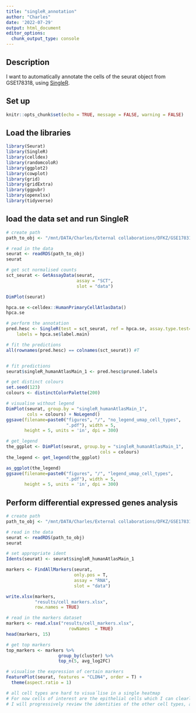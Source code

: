 ```yaml
---
title: "singleR_annotation"
author: "Charles"
date: '2022-07-29'
output: html_document
editor_options: 
  chunk_output_type: console
---
```


## Description

I want to automatically annotate the cells of the seurat object from GSE178318, using [SingleR](https://bioconductor.org/packages/release/bioc/vignettes/SingleR/inst/doc/SingleR.html).

## Set up

```r
knitr::opts_chunk$set(echo = TRUE, message = FALSE, warning = FALSE)
```

## Load the libraries

```r
library(Seurat)
library(SingleR)
library(celldex)
library(randomcoloR)
library(ggplot2)
library(cowplot)
library(grid)
library(gridExtra) 
library(ggpubr)
library(openxlsx)
library(tidyverse)
```

## load the data set and run SingleR

```r
# create path
path_to_obj <- "/mnt/DATA/Charles/External collaborations/DFKZ/GSE178318/QC_clustering_DEA/objects/integrated_and_clustered.rds"

# read in the data
seurat <- readRDS(path_to_obj)
seurat

# get sct normalised counts
sct_seurat <- GetAssayData(seurat,
                           assay = "SCT",
                           slot = "data")

DimPlot(seurat)

hpca.se <-celldex::HumanPrimaryCellAtlasData()
hpca.se

# perform the annotation
pred.hesc <- SingleR(test = sct_seurat, ref = hpca.se, assay.type.test=1,
    labels = hpca.se$label.main)

# fit the predictions
all(rownames(pred.hesc) == colnames(sct_seurat)) #T


# fit predictions
seurat$singleR_humanAtlasMain_1 <- pred.hesc$pruned.labels

# get distinct colours
set.seed(123)
colours <- distinctColorPalette(200)

# visualise without legend
DimPlot(seurat, group.by = "singleR_humanAtlasMain_1",
        cols = colours) + NoLegend()
ggsave(filename=paste0("figures", "/", "no_legend_umap_cell_types",
                       ".pdf"), width = 5, 
       height = 5, units = 'in', dpi = 300)

# get_legend
the_ggplot <- DimPlot(seurat, group.by = "singleR_humanAtlasMain_1",
                                    cols = colours) 
the_legend <- get_legend(the_ggplot)

as_ggplot(the_legend)
ggsave(filename=paste0("figures", "/", "legend_umap_cell_types",
                       ".pdf"), width = 5, 
       height = 5, units = 'in', dpi = 300)
```

## Perform differential expressed genes analysis

```r
# create path
path_to_obj <- "/mnt/DATA/Charles/External collaborations/DFKZ/GSE178318/QC_clustering_DEA/objects/integrated_and_clustered.rds"

# read in the data
seurat <- readRDS(path_to_obj)
seurat

# set appropriate ident
Idents(seurat) <- seurat$singleR_humanAtlasMain_1

markers <- FindAllMarkers(seurat,
                          only.pos = T,
                          assay = "RNA",
                          slot = "data")

write.xlsx(markers,
           "results/cell_markers.xlsx",
           row.names = TRUE)

# read in the markers dataset
markers <- read.xlsx("results/cell_markers.xlsx",
                        rowNames  = TRUE)
head(markers, 15)

# get top markers
top_markers <- markers %>% 
                    group_by(cluster) %>%
                    top_n(5, avg_log2FC)

# visualise the expression of certain markers
FeaturePlot(seurat, features = "CLDN4", order = T) +
  theme(aspect.ratio = 1)

# all cell types are hard to visua´lise in a single heatmap
# For now cells of interest are the epithelial cells which I can clearly identify
# I will progressively review the identities of the other cell types, as proposed by the singleR algorithm

```